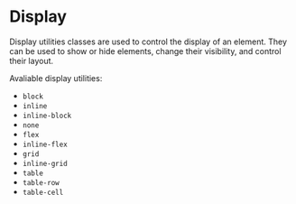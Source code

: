 

# Display

Display utilities classes are used to control the display of an element.
They can be used to show or hide elements, change their visibility, and control their layout.

Avaliable display utilities:

- `block`
- `inline`
- `inline-block`
- `none`
- `flex`
- `inline-flex`
- `grid`
- `inline-grid`
- `table`
- `table-row`
- `table-cell`

<Canvas of={DisplayStories.Inline} />
<Canvas of={DisplayStories.Block} />

